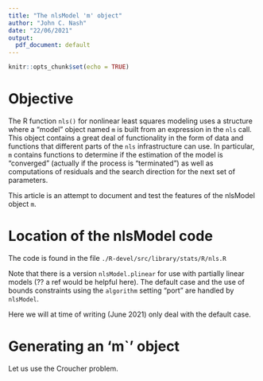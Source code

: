 ```yaml
---
title: "The nlsModel 'm' object"
author: "John C. Nash"
date: "22/06/2021"
output:
  pdf_document: default
---
```


```r
knitr::opts_chunk$set(echo = TRUE)
```

# Objective

The R function `nls()` for nonlinear least squares modeling uses a structure where
a "model" object named `m` is built from an expression in the `nls` call. This 
object contains a great deal of functionality in the form of data and functions that
different parts of the `nls` infrastructure can use. In particular, `m` contains
functions to determine if the estimation of the model is "converged" (actually if
the process is "terminated") as well as computations of residuals and the search
direction for the next set of parameters. 

This article is an attempt to document and test the features of the nlsModel object `m`.

# Location of the nlsModel code

The code is found in the file `./R-devel/src/library/stats/R/nls.R` 

Note that there is a version `nlsModel.plinear` for use with partially linear models
(?? a ref would be helpful here). The default case and the use of bounds constraints
using the `algorithm` setting "port" are handled by `nlsModel`. 

Here we will at time of writing (June 2021) only deal with the default case.

# Generating an 'm`' object

Let us use the Croucher problem.



